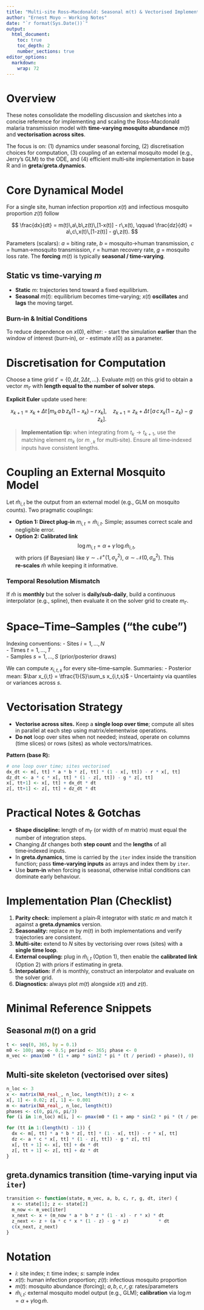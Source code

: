 ```yaml
---
title: "Multi‑site Ross–Macdonald: Seasonal m(t) & Vectorised Implementation"
author: "Ernest Moyo — Working Notes"
date: "`r format(Sys.Date())`"
output:
  html_document:
    toc: true
    toc_depth: 2
    number_sections: true
editor_options: 
  markdown: 
    wrap: 72
---
```


# Overview

These notes consolidate the modelling discussion and sketches into a
concise reference for implementing and scaling the Ross–Macdonald
malaria transmission model with **time‑varying mosquito abundance**
$m(t)$ and **vectorisation across sites**.

The focus is on: (1) dynamics under seasonal forcing, (2) discretisation
choices for computation, (3) coupling of an external mosquito model
(e.g., Jerry’s GLM) to the ODE, and (4) efficient multi‑site
implementation in base R and in **greta**/**greta.dynamics**.

# Core Dynamical Model

For a single site, human infection proportion $x(t)$ and infectious
mosquito proportion $z(t)$ follow

$$
\frac{dx}{dt} = m(t)\,a\,b\,z(t)\,[1-x(t)] - r\,x(t), \qquad
\frac{dz}{dt} = a\,c\,x(t)\,[1-z(t)] - g\,z(t).
$$

Parameters (scalars): $a$ = biting rate, $b$ = mosquito→human
transmission, $c$ = human→mosquito transmission, $r$ = human recovery
rate, $g$ = mosquito loss rate. The **forcing** $m(t)$ is typically
**seasonal / time‑varying**.

## Static vs time‑varying $m$

-   **Static** $m$: trajectories tend toward a fixed equilibrium.
-   **Seasonal** $m(t)$: equilibrium becomes time‑varying; $x(t)$
    **oscillates** and **lags** the moving target.

### Burn‑in & Initial Conditions

To reduce dependence on $x(0)$, either: - start the simulation
**earlier** than the window of interest (burn‑in), or - estimate $x(0)$
as a parameter.

# Discretisation for Computation

Choose a time grid $t' = \{0, \Delta t, 2\Delta t, \dots\}$. Evaluate
$m(t)$ on this grid to obtain a vector $m_{t'}$ with **length equal to
the number of solver steps**.

**Explicit Euler** update used here:

$$
x_{k+1} = x_k + \Delta t\,\Big[m_k\,a\,b\,z_k(1-x_k) - r\,x_k\Big], \quad
z_{k+1} = z_k + \Delta t\,\Big[a\,c\,x_k(1-z_k) - g\,z_k\Big].
$$

> **Implementation tip:** when integrating from $t_k\to t_{k+1}$, use
> the matching element $m_k$ (or $m_{\cdot,k}$ for multi‑site). Ensure
> all time‑indexed inputs have consistent lengths.

# Coupling an External Mosquito Model

Let $\hat m_{i,t}$ be the output from an external model (e.g., GLM on
mosquito counts). Two pragmatic couplings:

-   **Option 1: Direct plug‑in** $m_{i,t} = \hat m_{i,t}$. Simple;
    assumes correct scale and negligible error.
-   **Option 2: Calibrated link** $$
    \log m_{i,t} = \alpha + \gamma\,\log \hat m_{i,t},
    $$ with priors (if Bayesian) like
    $\gamma \sim \mathcal N^+(1,\sigma^2_\gamma)$,
    $\alpha \sim \mathcal N(0,\sigma^2_\alpha)$. This **re‑scales**
    $\hat m$ while keeping it informative.

### Temporal Resolution Mismatch

If $\hat m$ is **monthly** but the solver is **daily/sub‑daily**, build
a continuous interpolator (e.g., spline), then evaluate it on the solver
grid to create $m_{t'}$.

# Space–Time–Samples (“the cube”)

Indexing conventions: - Sites $i = 1,\dots, N$\
- Times $t = 1,\dots, T$\
- Samples $s = 1,\dots, S$ (prior/posterior draws)

We can compute $x_{i,t,s}$ for every site–time–sample. Summaries: -
Posterior mean: $\bar x_{i,t} = \tfrac{1}{S}\sum_s x_{i,t,s}$ -
Uncertainty via quantiles or variances across $s$.

# Vectorisation Strategy

-   **Vectorise across sites.** Keep a **single loop over time**;
    compute all sites in parallel at each step using matrix/elementwise
    operations.
-   **Do not** loop over sites when not needed; instead, operate on
    columns (time slices) or rows (sites) as whole vectors/matrices.

**Pattern (base R):**

``` r
# one loop over time; sites vectorised
dx_dt <- m[, tt] * a * b * z[, tt] * (1 - x[, tt]) - r * x[, tt]
dz_dt <- a * c * x[, tt] * (1 - z[, tt]) - g * z[, tt]
x[, tt+1] <- x[, tt] + dx_dt * dt
z[, tt+1] <- z[, tt] + dz_dt * dt
```

# Practical Notes & Gotchas

-   **Shape discipline:** length of $m_{t'}$ (or width of $m$ matrix)
    must equal the number of integration steps.
-   Changing $\Delta t$ changes both **step count** and the **lengths**
    of all time‑indexed inputs.
-   In **greta.dynamics**, time is carried by the `iter` index inside
    the transition function; pass **time‑varying inputs** as arrays and
    index them by `iter`.
-   Use **burn‑in** when forcing is seasonal, otherwise initial
    conditions can dominate early behaviour.

# Implementation Plan (Checklist)

1.  **Parity check:** implement a plain‑R integrator with static $m$ and
    match it against a **greta.dynamics** version.
2.  **Seasonality:** replace $m$ by $m(t)$ in both implementations and
    verify trajectories are consistent.
3.  **Multi‑site:** extend to $N$ sites by vectorising over rows (sites)
    with a **single time loop**.
4.  **External coupling:** plug in $\hat m_{i,t}$ (Option 1), then
    enable the **calibrated link** (Option 2) with priors if estimating
    in greta.
5.  **Interpolation:** if $\hat m$ is monthly, construct an interpolator
    and evaluate on the solver grid.
6.  **Diagnostics:** always plot $m(t)$ alongside $x(t)$ and $z(t)$.

# Minimal Reference Snippets

## Seasonal $m(t)$ on a grid

``` r
t <- seq(0, 365, by = 0.1)
m0 <- 100; amp <- 0.5; period <- 365; phase <- 0
m_vec <- pmax(m0 * (1 + amp * sin(2 * pi * (t / period) + phase)), 0)
```

## Multi‑site skeleton (vectorised over sites)

``` r
n_loc <- 3
x <- matrix(NA_real_, n_loc, length(t)); z <- x
x[, 1] <- 0.02; z[, 1] <- 0.001
m <- matrix(NA_real_, n_loc, length(t))
phases <- c(0, pi/6, pi/3)
for (i in 1:n_loc) m[i, ] <- pmax(m0 * (1 + amp * sin(2 * pi * (t / period) + phases[i])), 0)

for (tt in 1:(length(t) - 1)) {
  dx <- m[, tt] * a * b * z[, tt] * (1 - x[, tt]) - r * x[, tt]
  dz <- a * c * x[, tt] * (1 - z[, tt]) - g * z[, tt]
  x[, tt + 1] <- x[, tt] + dx * dt
  z[, tt + 1] <- z[, tt] + dz * dt
}
```

## greta.dynamics transition (time‑varying input via `iter`)

``` r
transition <- function(state, m_vec, a, b, c, r, g, dt, iter) {
  x <- state[1]; z <- state[2]
  m_now <- m_vec[iter]
  x_next <- x + (m_now * a * b * z * (1 - x) - r * x) * dt
  z_next <- z + (a * c * x * (1 - z) - g * z)           * dt
  c(x_next, z_next)
}
```

# Notation

-   $i$: site index; $t$: time index; $s$: sample index\
-   $x(t)$: human infection proportion; $z(t)$: infectious mosquito
    proportion\
-   $m(t)$: mosquito abundance (forcing); $a,b,c,r,g$: rates/parameters\
-   $\hat m_{i,t}$: external mosquito model output (e.g., GLM);
    **calibration** via $\log m = \alpha + \gamma \log \hat m$.
